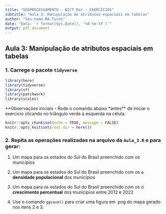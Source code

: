 ```yaml
---
title: "GEOPROCESSAMENTO - BICT Mar - EXERCÍCIOS"
subtitle: "Aula 3: Manipulação de atributos espaciais em tabelas"
author: "Seu-nome-RA-Turno"
date: "Data: `r format(Sys.Date(), '%d-%m-%Y')`"
output: pdf_document
---
```


## Aula 3: Manipulação de atributos espaciais em tabelas

### 1. Carrege o pacote `tidyverse`

```r
library(here)
library(tidyverse)
library(sf)
library(patchwork)
library(scales)
```

**Observações iniciais
 - Rode o comando abaixo *antes** de iniciar o exercício clicando no triângulo verde à esquerda na célula.
 
```r
knitr::opts_chunk$set(echo = TRUE, message = FALSE)
knitr::opts_knit$set(root.dir = here()) 
```

### 2. Repita as operações realizadas na arquivo da `Aula_3.R` e para gerar:

1. Um mapa para os estados do Sul do Brasil preenchido com os municípios

2. Um mapa para os estados do Sul do Brasil preenchido com os a **densidade populacional** dos municípios

3. Um mapa para os estados do Sul do Brasil preenchido com os o **crescimento percentual** dos municípios entre 2012 e 2022

4. Use o comando `ggsave()` para criar uma figura em .png do mapa gerado nos itens 2 e 3.
